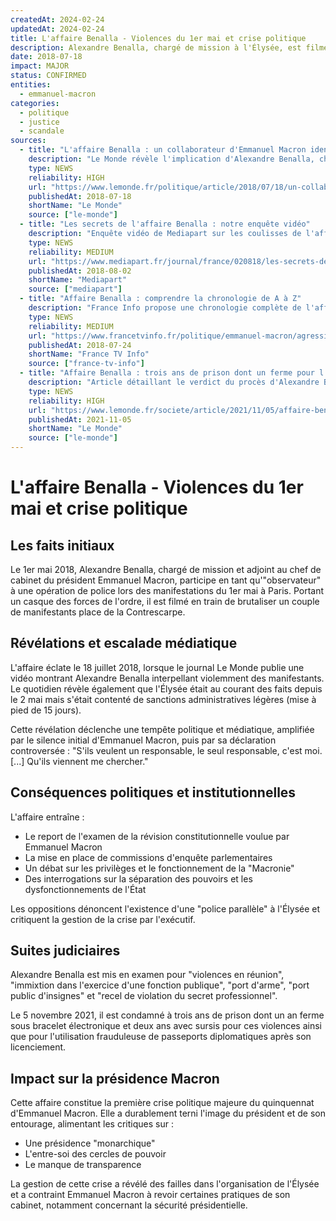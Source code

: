 ```yaml
---
createdAt: 2024-02-24
updatedAt: 2024-02-24
title: L'affaire Benalla - Violences du 1er mai et crise politique
description: Alexandre Benalla, chargé de mission à l'Élysée, est filmé en train de molester des manifestants le 1er mai 2018, déclenchant une crise politique majeure pour Emmanuel Macron.
date: 2018-07-18
impact: MAJOR
status: CONFIRMED
entities:
  - emmanuel-macron
categories:
  - politique
  - justice
  - scandale
sources:
  - title: "L'affaire Benalla : un collaborateur d'Emmanuel Macron identifié en train de frapper un manifestant"
    description: "Le Monde révèle l'implication d'Alexandre Benalla, chargé de mission à l'Élysée, dans des violences contre un manifestant lors des événements du 1er mai."
    type: NEWS
    reliability: HIGH
    url: "https://www.lemonde.fr/politique/article/2018/07/18/un-collaborateur-de-macron-identifie-sur-une-video-en-train-de-frapper-un-manifestant-le-1er-mai-a-paris_5333356_823448.html"
    publishedAt: 2018-07-18
    shortName: "Le Monde"
    source: ["le-monde"]
  - title: "Les secrets de l'affaire Benalla : notre enquête vidéo"
    description: "Enquête vidéo de Mediapart sur les coulisses de l'affaire Benalla et ses implications politiques."
    type: NEWS
    reliability: MEDIUM
    url: "https://www.mediapart.fr/journal/france/020818/les-secrets-de-l-affaire-benalla-notre-enquete-video"
    publishedAt: 2018-08-02
    shortName: "Mediapart"
    source: ["mediapart"]
  - title: "Affaire Benalla : comprendre la chronologie de A à Z"
    description: "France Info propose une chronologie complète de l'affaire Benalla, de l'incident du 1er mai jusqu'aux conséquences politiques et judiciaires."
    type: NEWS
    reliability: MEDIUM
    url: "https://www.francetvinfo.fr/politique/emmanuel-macron/agression-d-un-manifestant-par-un-collaborateur-de-l-elysee/affaire-benalla-comprendre-la-chronologie-de-a-a-z_2856883.html"
    publishedAt: 2018-07-24
    shortName: "France TV Info"
    source: ["france-tv-info"]
  - title: "Affaire Benalla : trois ans de prison dont un ferme pour l'ex-collaborateur d'Emmanuel Macron"
    description: "Article détaillant le verdict du procès d'Alexandre Benalla, condamné à trois ans de prison dont un ferme sous bracelet électronique."
    type: NEWS
    reliability: HIGH
    url: "https://www.lemonde.fr/societe/article/2021/11/05/affaire-benalla-trois-ans-de-prison-dont-un-ferme-pour-l-ex-collaborateur-d-emmanuel-macron_6101104_3224.html"
    publishedAt: 2021-11-05
    shortName: "Le Monde"
    source: ["le-monde"]
---
```


# L'affaire Benalla - Violences du 1er mai et crise politique

## Les faits initiaux

Le 1er mai 2018, Alexandre Benalla, chargé de mission et adjoint au chef de cabinet du président Emmanuel Macron, participe en tant qu'"observateur" à une opération de police lors des manifestations du 1er mai à Paris. Portant un casque des forces de l'ordre, il est filmé en train de brutaliser un couple de manifestants place de la Contrescarpe.

## Révélations et escalade médiatique

L'affaire éclate le 18 juillet 2018, lorsque le journal Le Monde publie une vidéo montrant Alexandre Benalla interpellant violemment des manifestants. Le quotidien révèle également que l'Élysée était au courant des faits depuis le 2 mai mais s'était contenté de sanctions administratives légères (mise à pied de 15 jours).

Cette révélation déclenche une tempête politique et médiatique, amplifiée par le silence initial d'Emmanuel Macron, puis par sa déclaration controversée : "S'ils veulent un responsable, le seul responsable, c'est moi. [...] Qu'ils viennent me chercher."

## Conséquences politiques et institutionnelles

L'affaire entraîne :
- Le report de l'examen de la révision constitutionnelle voulue par Emmanuel Macron
- La mise en place de commissions d'enquête parlementaires
- Un débat sur les privilèges et le fonctionnement de la "Macronie"
- Des interrogations sur la séparation des pouvoirs et les dysfonctionnements de l'État

Les oppositions dénoncent l'existence d'une "police parallèle" à l'Élysée et critiquent la gestion de la crise par l'exécutif.

## Suites judiciaires

Alexandre Benalla est mis en examen pour "violences en réunion", "immixtion dans l'exercice d'une fonction publique", "port d'arme", "port public d'insignes" et "recel de violation du secret professionnel".

Le 5 novembre 2021, il est condamné à trois ans de prison dont un an ferme sous bracelet électronique et deux ans avec sursis pour ces violences ainsi que pour l'utilisation frauduleuse de passeports diplomatiques après son licenciement.

## Impact sur la présidence Macron

Cette affaire constitue la première crise politique majeure du quinquennat d'Emmanuel Macron. Elle a durablement terni l'image du président et de son entourage, alimentant les critiques sur :
- Une présidence "monarchique"
- L'entre-soi des cercles de pouvoir
- Le manque de transparence

La gestion de cette crise a révélé des failles dans l'organisation de l'Élysée et a contraint Emmanuel Macron à revoir certaines pratiques de son cabinet, notamment concernant la sécurité présidentielle. 
